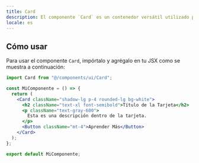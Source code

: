 ```yaml
---
title: Card
description: El componente `Card` es un contenedor versátil utilizado para mostrar contenido de manera estructurada y visualmente atractiva.
locale: es
---
```


## Cómo usar

Para usar el componente `Card`, impórtalo y agrégalo en tu JSX como se muestra a continuación:

```jsx
import Card from "@/components/ui/Card";

const MiComponente = () => {
  return (
    <Card className="shadow-lg p-4 rounded-lg bg-white">
      <h2 className="text-xl font-semibold">Título de la Tarjeta</h2>
      <p className="text-gray-600">
        Esta es una descripción dentro de la tarjeta.
      </p>
      <Button className="mt-4">Aprender Más</Button>
    </Card>
  );
};

export default MiComponente;
```

